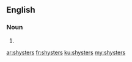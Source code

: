 ==English==

===Noun===
{{head|en|plural}}

# {{plural of|shyster|lang=en}}

[[ar:shysters]]
[[fr:shysters]]
[[ku:shysters]]
[[my:shysters]]